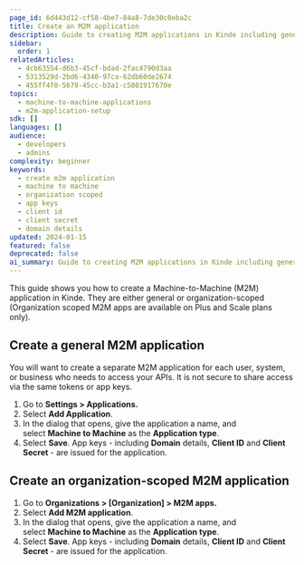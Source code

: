 ```yaml
---
page_id: 6d443d12-cf58-4be7-84a8-7de30c0eba2c
title: Create an M2M application
description: Guide to creating M2M applications in Kinde including general and organization-scoped applications with app key generation
sidebar:
  order: 1
relatedArticles:
  - 4cb63554-d6b3-45cf-bdad-2fac4790d3aa
  - 5313529d-2bd6-4340-97ca-62db60de2674
  - 455ff4f0-5679-45cc-b3a1-c5801917670e
topics:
  - machine-to-machine-applications
  - m2m-application-setup
sdk: []
languages: []
audience:
  - developers
  - admins
complexity: beginner
keywords:
  - create m2m application
  - machine to machine
  - organization scoped
  - app keys
  - client id
  - client secret
  - domain details
updated: 2024-01-15
featured: false
deprecated: false
ai_summary: Guide to creating M2M applications in Kinde including general and organization-scoped applications with app key generation.
---
```


This guide shows you how to create a Machine-to-Machine (M2M) application in Kinde. They are either general or organization-scoped (Organization scoped M2M apps are available on Plus and Scale plans only).

## Create a general M2M application

You will want to create a separate M2M application for each user, system, or business who needs to access your APIs. It is not secure to share access via the same tokens or app keys.

1. Go to **Settings > Applications.**
2. Select **Add Application**.
3. In the dialog that opens, give the application a name, and select **Machine to Machine** as the **Application type**.
4. Select **Save**. App keys - including **Domain** details, **Client ID** and **Client Secret** - are issued for the application.

## Create an organization-scoped M2M application

1. Go to **Organizations > [Organization] > M2M apps.**
2. Select **Add M2M application**.
3. In the dialog that opens, give the application a name, and select **Machine to Machine** as the **Application type**.
4. Select **Save**. App keys - including **Domain** details, **Client ID** and **Client Secret** - are issued for the application.
